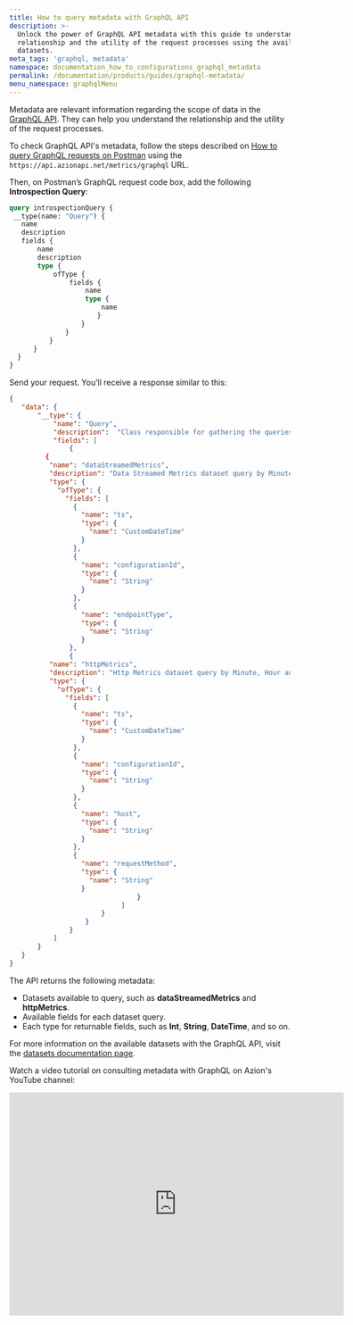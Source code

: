 ```yaml
---
title: How to query metadata with GraphQL API
description: >-
  Unlock the power of GraphQL API metadata with this guide to understand the
  relationship and the utility of the request processes using the available
  datasets.
meta_tags: 'graphql, metadata'
namespace: documentation_how_to_configurations_graphql_metadata
permalink: /documentation/products/guides/graphql-metadata/
menu_namespace: graphqlMenu
---
```


Metadata are relevant information regarding the scope of data in the [GraphQL API](/en/documentation/devtools/graphql-api/overview/). They can help you understand the relationship and the utility of the request processes.

To check GraphQL API's metadata, follow the steps described on [How to query GraphQL requests on Postman](/en/documentation/products/guides/query-graphql-postman/) using the `https://api.azionapi.net/metrics/graphql` URL.

Then, on Postman’s GraphQL request code box, add the following **Introspection Query**:

```graphql
query introspectionQuery {
 __type(name: "Query") {
   name
   description
   fields {
       name
       description
       type {
           ofType {
               fields {
                   name
                   type {
                       name
                      }
                  }
              }
          }
      }
  }
}
```

Send your request. You’ll receive a response similar to this:

```json
{
   "data": {
       "__type": {
           "name": "Query",
           "description":  "Class responsible for gathering the queries from the datasets and returning them in the form of graphql schema to the Django view.",
           "fields": [
               {
         {
          "name": "dataStreamedMetrics",
          "description": "Data Streamed Metrics dataset query by Minute, Hour and Day with aggregate options.",
          "type": {
            "ofType": {
              "fields": [
                {
                  "name": "ts",
                  "type": {
                    "name": "CustomDateTime"
                  }
                },
                {
                  "name": "configurationId",
                  "type": {
                    "name": "String"
                  }
                },
                {
                  "name": "endpointType",
                  "type": {
                    "name": "String"
                  }
               },
               {
          "name": "httpMetrics",
          "description": "Http Metrics dataset query by Minute, Hour and Day with aggregate options.",
          "type": {
            "ofType": {
              "fields": [
                {
                  "name": "ts",
                  "type": {
                    "name": "CustomDateTime"
                  }
                },
                {
                  "name": "configurationId",
                  "type": {
                    "name": "String"
                  }
                },
                {
                  "name": "host",
                  "type": {
                    "name": "String"
                  }
                },
                {
                  "name": "requestMethod",
                  "type": {
                    "name": "String"
                  }
                                }
                            ]
                       }
                   }
               }
           ]
       }
   }
}
```

The API returns the following metadata:

- Datasets available to query, such as **dataStreamedMetrics** and **httpMetrics**.
- Available fields for each dataset query.
- Each type for returnable fields, such as **Int**, **String**, **DateTime**, and so on.

For more information on the available datasets with the GraphQL API, visit the [datasets documentation page](/en/documentation/devtools/graphql-api/features/#datasets).

Watch a video tutorial on consulting metadata with GraphQL on Azion's YouTube channel:

<iframe
   src="https://www.youtube.com/embed/PB2Oe5Dyd94"
   title="How to query metadata with GraphQL API"
   loading="lazy"
   width="600"
   height="400"
   title="Consulting metadata with GraphQL via Azion API"
   frameborder="0"
   allow="accelerometer; autoplay; clipboard-write; encrypted-media; gyroscope; picture-in-picture; web-share"
   allowfullscreen></iframe>





